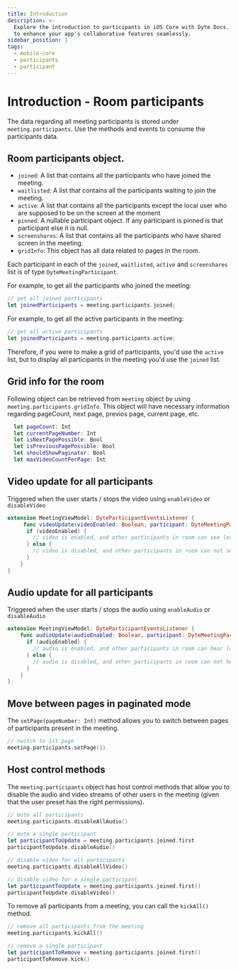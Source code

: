 ```yaml
---
title: Introduction
description: >-
  Explore the introduction to participants in iOS Core with Dyte Docs. Learn how
  to enhance your app's collaborative features seamlessly.
sidebar_position: 1
tags:
  - mobile-core
  - participants
  - participant
---
```


# Introduction - Room participants

The data regarding all meeting participants is stored under
`meeting.participants`. Use the methods and events to consume the participants
data.

## Room participants object.

- `joined`: A list that contains all the participants who have joined the
  meeting.
- `waitlisted`: A list that contains all the participants waiting to join the
  meeting.
- `active`: A list that contains all the participants except the local user who
  are supposed to be on the screen at the moment
- `pinned`: A nullable participant object. If any participant is pinned is that
  participant else it is null.
- `screenshares`: A list that contains all the participants who have shared
  screen in the meeting.
- `gridInfo`: This object has all data related to pages in the room.

Each participant in each of the `joined`, `waitlisted`, `active` and
`screenshares` list is of type `DyteMeetingParticipant`.

For example, to get all the participants who joined the meeting:

```swift
// get all joined participants
let joinedParticipants = meeting.participants.joined;
```

For example, to get all the active participants in the meeting:

```swift
// get all active participants
let joinedParticipants = meeting.participants.active;
```

Therefore, if you were to make a grid of participants, you'd use the `active`
list, but to display all participants in the meeting you'd use the `joined`
list.

## Grid info for the room

Following object can be retrieved from `meeting` object by using
`meeting.participants.gridInfo`. This object will have necessary information
regarding pageCount, next page, previos page, current page, etc.

```swift
  let pageCount: Int
  let currentPageNumber: Int
  let isNextPagePossible: Bool
  let isPreviousPagePossible: Bool
  let shouldShowPaginator: Bool
  let maxVideoCountPerPage: Int
```

## Video update for all participants

Triggered when the user starts / stops the video using `enableVideo` or
`disableVideo`

```swift
extension MeetingViewModel: DyteParticipantEventsListener {
     func videoUpdate(videoEnabled: Boolean, participant: DyteMeetingParticipant) {
      if (videoEnabled) {
        // video is enabled, and other participants in room can see local user
      } else {
        // video is disabled, and other participants in room can not see local user.
      }
    }
}
```

## Audio update for all participants

Triggered when the user starts / stops the audio using `enableAudio` or
`disableAudio`

```swift
extension MeetingViewModel: DyteParticipantEventsListener {
    func audioUpdate(audioEnabled: Boolean, participant: DyteMeetingParticipant) {
      if (audioEnabled) {
        // audio is enabled, and other participants in room can hear local user
      } else {
        // audio is disabled, and other participants in room can not hear local user.
      }
    }
}
```

## Move between pages in paginated mode

The `setPage(pageNumber: Int)` method allows you to switch between pages of
participants present in the meeting.

```swift
// switch to 1st page
meeting.participants.setPage(1)
```

## Host control methods

The `meeting.participants` object has host control methods that allow you to
disable the audio and video streams of other users in the meeting (given that
the user preset has the right permissions).

```swift
// mute all participants
meeting.participants.disableAllAudio()

// mute a single participant
let participantToUpdate = meeting.participants.joined.first
participantToUpdate.disableAudio()

// disable video for all participants
meeting.participants.disableAllVideo()

// disable video for a single participant
let participantToUpdate = meeting.participants.joined.first()
participantToUpdate.disableVideo()
```

To remove all participants from a meeting, you can call the `kickAll()` method.

```swift
// remove all participants from the meeting
meeting.participants.kickAll()

// remove a single participant
let participantToRemove = meeting.participants.joined.first()
participantToRemove.kick()
```

<head>
  <title>iOS Core Introduction</title>
</head>
